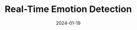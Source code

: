 ---
title: Real-Time Emotion Detection
type: Deep Learning Project (Personal)
description: A deep learning model to detect emotions from facial expressions in real time using a CNN-based approach, aimed at the early identification of potential mental health issues to enable timely intervention and support.
date: 2024-01-19
role: Machine Learning Engineer
sourceModel: https://github.com/chocomaltt/Machine-Learning-Progress/blob/b0436bf4d82f66b6ddb28867de532fe458fca10a/Kaggle/Expression%20Classification/model_expression.ipynb
sourceColab: https://colab.research.google.com/drive/1M4CZVAHPOfF5owBUK9VfjVotWZN6zJ24?usp=sharing
stack: ["Python","NumPy","TensorFlow","Keras","OpenCV","Matplotlib","Scikit-Learn", "Seaborn"]
---